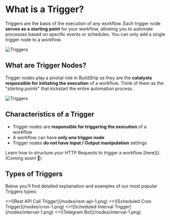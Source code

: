 


# What is a Trigger?

Triggers are the basis of the execution of any workflow. Each trigger node **serves as a starting point** for your workflow, allowing you to automate processes based on specific events or schedules. You can only add a single trigger node to a workflow.

<Image src={triggers1} alt="Triggers" width={1200} priority={true} />

## What are Trigger Nodes?

Trigger nodes play a pivotal role in BuildShip as they are the **catalysts responsible for initiating the execution** of a workflow. Think of them as the "*starting points*" that kickstart the entire automation process.

<div style={{
      display: 'flex',
      justifyContent: 'center', // Center horizontally
      alignItems: 'center', // Center vertically
    }}>
    <Image src={triggers2} alt="Triggers" width={1200} />
</div>

## Characteristics of a Trigger

- Trigger nodes are **responsible for triggering the execution** of a workflow
- A workflow can have **only one trigger node**
- Trigger nodes **do not have Input / Output manipulation** settings

<Callout type="info" emoji="💡">
Learn how to structure your HTTP Requests to trigger a workflow [here](). (Coming soon! 🚧)
</Callout>

## Types of Triggers

Below you'll find detailed explaination and examples of our most popular Triggers types:

<Cards num={3}>
  <Card image arrow title="Rest API Call" href="/rest-api">
    <>![Rest API Call Trigger](/nodes/rest-api-1.png)</>
  </Card>
  <Card image arrow title="Scheduled Cron" href="/scheduled-cron">
    <>![Scheduled Cron Trigger](/nodes/cron-1.png)</>
  </Card>
  <Card image arrow title="Scheduled Interval" href="/scheduled-interval">
    <>![Scheduled Interval Trigger](/nodes/interval-1.png)</>
  </Card>
  <Card image arrow title="Telegram Bot" href="/telegram-bot">
    <>![Telegram Bot](/nodes/interval-1.png)</>
  </Card>
</Cards>